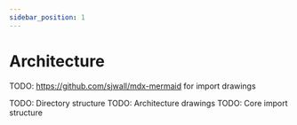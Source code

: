 ```yaml
---
sidebar_position: 1
---
```


# Architecture

TODO: https://github.com/sjwall/mdx-mermaid for import drawings

TODO: Directory structure
TODO: Architecture drawings
TODO: Core import structure
